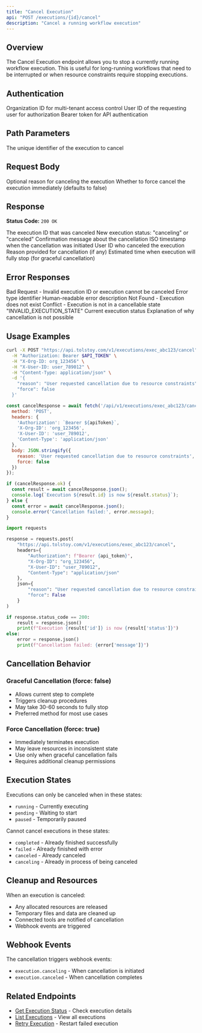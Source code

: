 ```yaml
---
title: "Cancel Execution"
api: "POST /executions/{id}/cancel"
description: "Cancel a running workflow execution"
---
```


## Overview

The Cancel Execution endpoint allows you to stop a currently running workflow execution. This is useful for long-running workflows that need to be interrupted or when resource constraints require stopping executions.

## Authentication

<ParamField header="x-org-id" type="string" required>
  Organization ID for multi-tenant access control
</ParamField>

<ParamField header="x-user-id" type="string" required>
  User ID of the requesting user for authorization
</ParamField>

<ParamField header="authorization" type="string" required>
  Bearer token for API authentication
</ParamField>

## Path Parameters

<ParamField path="id" type="string" required>
  The unique identifier of the execution to cancel
</ParamField>

## Request Body

<ParamField body="reason" type="string">
  Optional reason for canceling the execution
</ParamField>

<ParamField body="force" type="boolean">
  Whether to force cancel the execution immediately (defaults to false)
</ParamField>

## Response

**Status Code:** `200 OK`

<ResponseField name="id" type="string">
  The execution ID that was canceled
</ResponseField>

<ResponseField name="status" type="string">
  New execution status: "canceling" or "canceled"
</ResponseField>

<ResponseField name="message" type="string">
  Confirmation message about the cancellation
</ResponseField>

<ResponseField name="canceledAt" type="string">
  ISO timestamp when the cancellation was initiated
</ResponseField>

<ResponseField name="canceledBy" type="string">
  User ID who canceled the execution
</ResponseField>

<ResponseField name="reason" type="string">
  Reason provided for cancellation (if any)
</ResponseField>

<ResponseField name="estimatedStopTime" type="string">
  Estimated time when execution will fully stop (for graceful cancellation)
</ResponseField>

## Error Responses

<ResponseField name="400" type="object">
  Bad Request - Invalid execution ID or execution cannot be canceled
  
  <Expandable title="Error Schema">
    <ResponseField name="error" type="string">
      Error type identifier
    </ResponseField>
    <ResponseField name="message" type="string">
      Human-readable error description
    </ResponseField>
  </Expandable>
</ResponseField>

<ResponseField name="404" type="object">
  Not Found - Execution does not exist
</ResponseField>

<ResponseField name="409" type="object">
  Conflict - Execution is not in a cancellable state
  
  <Expandable title="State Conflict">
    <ResponseField name="error" type="string">
      "INVALID_EXECUTION_STATE"
    </ResponseField>
    <ResponseField name="currentStatus" type="string">
      Current execution status
    </ResponseField>
    <ResponseField name="message" type="string">
      Explanation of why cancellation is not possible
    </ResponseField>
  </Expandable>
</ResponseField>

## Usage Examples

<CodeGroup>

```bash cURL
curl -X POST "https://api.tolstoy.com/v1/executions/exec_abc123/cancel" \
  -H "Authorization: Bearer $API_TOKEN" \
  -H "X-Org-ID: org_123456" \
  -H "X-User-ID: user_789012" \
  -H "Content-Type: application/json" \
  -d '{
    "reason": "User requested cancellation due to resource constraints",
    "force": false
  }'
```

```javascript JavaScript
const cancelResponse = await fetch('/api/v1/executions/exec_abc123/cancel', {
  method: 'POST',
  headers: {
    'Authorization': `Bearer ${apiToken}`,
    'X-Org-ID': 'org_123456',
    'X-User-ID': 'user_789012',
    'Content-Type': 'application/json'
  },
  body: JSON.stringify({
    reason: 'User requested cancellation due to resource constraints',
    force: false
  })
});

if (cancelResponse.ok) {
  const result = await cancelResponse.json();
  console.log(`Execution ${result.id} is now ${result.status}`);
} else {
  const error = await cancelResponse.json();
  console.error('Cancellation failed:', error.message);
}
```

```python Python
import requests

response = requests.post(
    "https://api.tolstoy.com/v1/executions/exec_abc123/cancel",
    headers={
        "Authorization": f"Bearer {api_token}",
        "X-Org-ID": "org_123456",
        "X-User-ID": "user_789012",
        "Content-Type": "application/json"
    },
    json={
        "reason": "User requested cancellation due to resource constraints",
        "force": False
    }
)

if response.status_code == 200:
    result = response.json()
    print(f"Execution {result['id']} is now {result['status']}")
else:
    error = response.json()
    print(f"Cancellation failed: {error['message']}")
```

</CodeGroup>

## Cancellation Behavior

### Graceful Cancellation (force: false)
- Allows current step to complete
- Triggers cleanup procedures
- May take 30-60 seconds to fully stop
- Preferred method for most use cases

### Force Cancellation (force: true)
- Immediately terminates execution
- May leave resources in inconsistent state
- Use only when graceful cancellation fails
- Requires additional cleanup permissions

## Execution States

Executions can only be canceled when in these states:
- `running` - Currently executing
- `pending` - Waiting to start
- `paused` - Temporarily paused

Cannot cancel executions in these states:
- `completed` - Already finished successfully
- `failed` - Already finished with error
- `canceled` - Already canceled
- `canceling` - Already in process of being canceled

## Cleanup and Resources

When an execution is canceled:
- Any allocated resources are released
- Temporary files and data are cleaned up
- Connected tools are notified of cancellation
- Webhook events are triggered

## Webhook Events

The cancellation triggers webhook events:
- `execution.canceling` - When cancellation is initiated
- `execution.canceled` - When cancellation completes

## Related Endpoints

- [Get Execution Status](/api/endpoints/executions/get-execution) - Check execution details
- [List Executions](/api/endpoints/executions/list-executions) - View all executions
- [Retry Execution](/api/endpoints/executions/retry-execution) - Restart failed execution